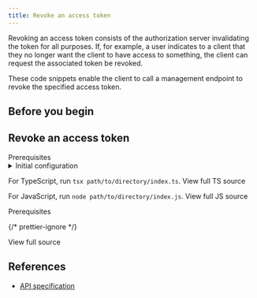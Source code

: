 ```yaml
---
title: Revoke an access token
---
```



Revoking an access token consists of the authorization server invalidating the token for all purposes. If, for example, a user indicates to a client that they no longer want the client to have access to something, the client can request the associated token be revoked.

These code snippets enable the client to call a management endpoint to revoke the specified access token.

## Before you begin

<Begin />

## Revoke an access token

<Tabs>
<TabItem label='TypeScript/JavaScript'>
<LinkButton href="https://github.com/interledger/open-payments-snippets/blob/main/README.md#prerequisites" target="_blank" icon="external" iconPlacement="start">Prerequisites</LinkButton>

<details>
  <summary>Initial configuration</summary>
  <Ts />
</details>

<TsImport />

<ChunkedSnippet
  source='https://raw.githubusercontent.com/interledger/open-payments-snippets/main/token/token-revoke.ts'
  chunk='3'
/>

For TypeScript, run `tsx path/to/directory/index.ts`. <LinkOut href='https://github.com/interledger/open-payments-snippets/blob/main/token/token-revoke.ts'>View full TS source</LinkOut>

For JavaScript, run `node path/to/directory/index.js`. <LinkOut href='https://github.com/interledger/open-payments-snippets/blob/main/token/token-revoke.js'>View full JS source</LinkOut>

</TabItem>
<TabItem label="PHP">
<LinkButton href="https://github.com/interledger/open-payments-php-snippets/blob/main/README.md#prerequisites" target="_blank" icon="external" iconPlacement="start">Prerequisites</LinkButton>

<PhpImport />

<ChunkedSnippet
  source='https://raw.githubusercontent.com/interledger/open-payments-php-snippets/refs/heads/main/src/Command/Token/TokenRevoke.php'
  chunk='3'
/>
{/* prettier-ignore */}
<p><LinkOut href='https://github.com/interledger/open-payments-php-snippets/blob/main/src/Command/Token/TokenRevoke.php'>View full source</LinkOut></p>
</TabItem>
</Tabs>

## References

- [API specification](/apis/auth-server/operations/delete-token)
